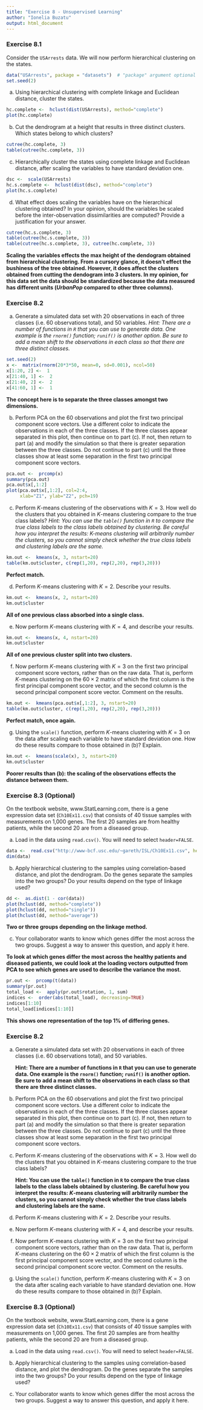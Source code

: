 ```yaml
---
title: "Exercise 8 - Unsupervised Learning"
author: "Ionelia Buzatu"
output: html_document
---
```


### Exercise 8.1

Consider the `USArrests` data. We will now perform hierarchical clustering on the states.

```r
data("USArrests", package = "datasets")  # "package" argument optional here
set.seed(2)
```

(a) Using hierarchical clustering with complete linkage and Euclidean distance, cluster the states.

```r
hc.complete <-  hclust(dist(USArrests), method="complete")
plot(hc.complete)
```

(b) Cut the dendrogram at a height that results in three distinct clusters. Which states belong to which clusters?

```r
cutree(hc.complete, 3)
table(cutree(hc.complete, 3))
```

(c) Hierarchically cluster the states using complete linkage and Euclidean distance, after scaling the variables to have standard deviation one.

```r
dsc <-  scale(USArrests)
hc.s.complete <-  hclust(dist(dsc), method="complete")
plot(hc.s.complete)
```

(d) What effect does scaling the variables have on the hierarchical clustering obtained? In your opinion, should the variables be scaled before the inter-observation dissimilarities are computed? Provide a justification for your answer.

```r
cutree(hc.s.complete, 3)
table(cutree(hc.s.complete, 3))
table(cutree(hc.s.complete, 3), cutree(hc.complete, 3))
```

**Scaling the variables effects the max height of the dendogram obtained from hierarchical clustering. From a cursory glance, it doesn't effect the bushiness of the tree obtained. However, it does affect the clusters obtained from cutting the dendogram into 3 clusters. In my opinion, for this data set the data should be standardized because the data measured has different units ($UrbanPop$ compared to other three columns).**

### Exercise 8.2


(a) Generate a simulated data set with 20 observations in each of three classes (i.e. 60 observations total), and 50 variables.
*Hint: There are a number of functions in `R` that you can use to generate data. One example is the `rnorm()` function; `runif()` is another option. Be sure to add a mean shift to the observations in each class so that there are three distinct classes.*

```r
set.seed(2)
x <-  matrix(rnorm(20*3*50, mean=0, sd=0.001), ncol=50)
x[1:20, 2] <-  1
x[21:40, 1] <-  2
x[21:40, 2] <-  2
x[41:60, 1] <-  1
```
**The concept here is to separate the three classes amongst two dimensions.**

(b) Perform PCA on the 60 observations and plot the first two principal component score vectors. Use a different color to indicate the observations in each of the three classes. If the three classes appear separated in this plot, then continue on to part (c). If not, then return to part (a) and modify the simulation so that there is greater separation between the three classes. Do not continue to part (c) until the three classes show at least some separation in the first two principal component score vectors.

```r
pca.out <-  prcomp(x)
summary(pca.out)
pca.out$x[,1:2]
plot(pca.out$x[,1:2], col=2:4, 
     xlab="Z1", ylab="Z2", pch=19) 
```

(c) Perform $K$-means clustering of the observations with $K = 3$. How well do the clusters that you obtained in $K$-means clustering compare to the true class labels?
*Hint: You can use the `table()` function in `R` to compare the true class labels to the class labels obtained by clustering. Be careful how you interpret the results: $K$-means clustering will arbitrarily number the clusters, so you cannot simply check whether the true class labels and clustering labels are the same.*

```r
km.out <-  kmeans(x, 3, nstart=20)
table(km.out$cluster, c(rep(1,20), rep(2,20), rep(3,20)))
```

**Perfect match.**

(d) Perform $K$-means clustering with $K = 2$. Describe your results.

```r
km.out <-  kmeans(x, 2, nstart=20)
km.out$cluster
```

**All of one previous class absorbed into a single class.**

(e) Now perform $K$-means clustering with $K = 4$, and describe your
results.

```r
km.out <-  kmeans(x, 4, nstart=20)
km.out$cluster
```

**All of one previous cluster split into two clusters.**

(f) Now perform $K$-means clustering with $K = 3$ on the first two principal component score vectors, rather than on the raw data. That is, perform $K$-means clustering on the $60 \times 2$ matrix of which the first column is the first principal component score vector, and the second column is the second principal component score vector. Comment on the results.

```r
km.out <-  kmeans(pca.out$x[,1:2], 3, nstart=20)
table(km.out$cluster, c(rep(1,20), rep(2,20), rep(3,20)))
```

**Perfect match, once again.**

(g) Using the `scale()` function, perform $K$-means clustering with $K = 3$ on the data after scaling each variable to have standard deviation one. How do these results compare to those obtained in (b)? Explain.

```r
km.out <-  kmeans(scale(x), 3, nstart=20)
km.out$cluster
```

**Poorer results than (b): the scaling of the observations effects the distance between them.**

### Exercise 8.3 (Optional)

On the textbook website, www.StatLearning.com, there is a gene expression data set (`Ch10Ex11.csv`) that consists of 40 tissue samples with measurements on 1,000 genes. The first 20 samples are from healthy patients, while the second 20 are from a diseased group.

(a) Load in the data using `read.csv()`. You will need to select `header=FALSE`.

```r
data <-  read.csv("http://www-bcf.usc.edu/~gareth/ISL/Ch10Ex11.csv", header=FALSE)
dim(data)
```

(b) Apply hierarchical clustering to the samples using correlation-based distance, and plot the dendrogram. Do the genes separate the samples into the two groups? Do your results depend on the type of linkage used?

```r
dd <-  as.dist(1 - cor(data))
plot(hclust(dd, method="complete"))
plot(hclust(dd, method="single"))
plot(hclust(dd, method="average"))
```

**Two or three groups depending on the linkage method.**

(c) Your collaborator wants to know which genes differ the most across the two groups. Suggest a way to answer this question, and apply it here.

**To look at which genes differ the most across the healthy patients and diseased patients, we could look at the loading vectors outputted from PCA to see which genes are used to describe the variance the most.**

```r
pr.out <-  prcomp(t(data))
summary(pr.out)
total_load <-  apply(pr.out$rotation, 1, sum)
indices <-  order(abs(total_load), decreasing=TRUE)
indices[1:10]
total_load[indices[1:10]]
```

**This shows one representation of the top 1% of differing genes.** 



### Exercise 8.2


(a) Generate a simulated data set with 20 observations in each of three classes (i.e. 60 observations total), and 50 variables.

    **Hint: There are a number of functions in `R` that you can use to generate data. One example is the `rnorm()` function; `runif()` is another option. Be sure to add a mean shift to the observations in each class so that there are three distinct classes.**


(b) Perform PCA on the 60 observations and plot the first two principal component score vectors. Use a different color to indicate the observations in each of the three classes. If the three classes appear separated in this plot, then continue on to part (c). If not, then return to part (a) and modify the simulation so that there is greater separation between the three classes. Do not continue to part (c) until the three classes show at least some separation in the first two principal component score vectors.


(c) Perform $K$-means clustering of the observations with $K = 3$. How well do the clusters that you obtained in $K$-means clustering compare to the true class labels?

    **Hint: You can use the `table()` function in `R` to compare the true class labels to the class labels obtained by clustering. Be careful how you interpret the results: $K$-means clustering will arbitrarily number the clusters, so you cannot simply check whether the true class labels and clustering labels are the same.**


(d) Perform $K$-means clustering with $K = 2$. Describe your results.


(e) Now perform $K$-means clustering with $K = 4$, and describe your
results.

(f) Now perform $K$-means clustering with $K = 3$ on the first two principal component score vectors, rather than on the raw data. That is, perform $K$-means clustering on the $60 \times 2$ matrix of which the first column is the first principal component score vector, and the second column is the second principal component score vector. Comment on the results.

(g) Using the `scale()` function, perform $K$-means clustering with $K = 3$ on the data after scaling each variable to have standard deviation one. How do these results compare to those obtained in (b)? Explain.

### Exercise 8.3 (Optional)

On the textbook website, www.StatLearning.com, there is a gene expression data set (`Ch10Ex11.csv`) that consists of 40 tissue samples with measurements on 1,000 genes. The first 20 samples are from healthy patients, while the second 20 are from a diseased group.

(a) Load in the data using `read.csv()`. You will need to select `header=FALSE`.


(b) Apply hierarchical clustering to the samples using correlation-based distance, and plot the dendrogram. Do the genes separate the samples into the two groups? Do your results depend on the type of linkage used?


(c) Your collaborator wants to know which genes differ the most across the two groups. Suggest a way to answer this question, and apply it here.

